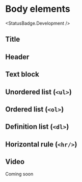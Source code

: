 
# Body elements
<StatusBadge.Development />

## Title
<Canvas withSource="none">
  <Story id="components-body-elements--title" />
</Canvas>

## Header
<Canvas withSource="none">
  <Story id="components-body-elements--header" />
</Canvas>

## Text block
<Canvas withSource="none">
  <Story id="components-body-elements--text-block" />
</Canvas>

## Unordered list (`<ul>`)
<Canvas withSource="none">
  <Story id="components-body-elements--unordered-list" />
</Canvas>

## Ordered list (`<ol>`)
<Canvas withSource="none">
  <Story id="components-body-elements--ordered-list" />
</Canvas>

## Definition list (`<dl>`)
<Canvas withSource="none">
  <Story id="components-body-elements--definition-list" />
</Canvas>

## Horizontal rule (`<hr/>`)
<Canvas withSource="none">
  <Story id="components-body-elements--horizontal-rule" />
</Canvas>

## Video

Coming soon
